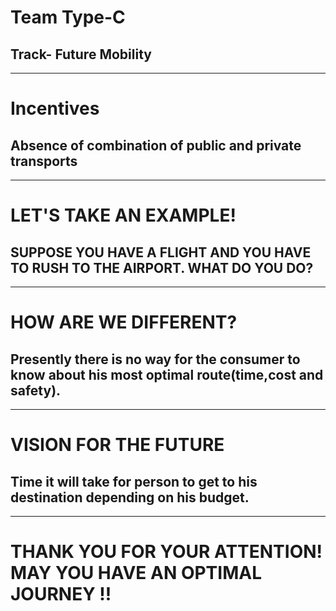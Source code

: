 # Team Type-C
## Track- Future Mobility
---
# Incentives
## Absence of combination of public and private transports
---


# LET'S TAKE AN EXAMPLE!
## SUPPOSE YOU HAVE A FLIGHT AND YOU HAVE TO RUSH TO THE AIRPORT. WHAT DO YOU DO? 

---

# HOW ARE WE DIFFERENT?
## Presently there is no way for the consumer to know about his most optimal route(time,cost and safety).
---
# VISION FOR THE FUTURE
## Time it will take for person to get to his destination depending on his budget.
---
# THANK YOU FOR YOUR ATTENTION! MAY YOU HAVE AN OPTIMAL JOURNEY !!
